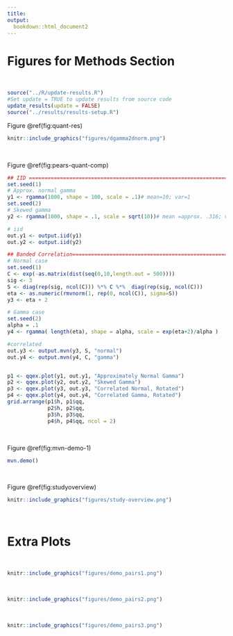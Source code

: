 ```yaml
---
title:  
output: 
  bookdown::html_document2
---
```


# Figures for Methods Section

<br>

```r
source("../R/update-results.R")
#Set update = TRUE to update results from source code
update_results(update = FALSE)
source("../results/results-setup.R")
```

Figure \@ref(fig:quant-res)
```r
knitr::include_graphics("figures/dgamma2dnorm.png")
```

<br>

Figure \@ref(fig:pears-quant-comp)
```r
## IID =======================================================================
set.seed(1)
# Approx. normal gamma
y1 <- rgamma(1000, shape = 100, scale = .1)# mean=10; var=1
set.seed(2)
# Skewed gamma
y2 <- rgamma(1000, shape = .1, scale = sqrt(10))# mean =approx. .316; var = 1

# iid
out.y1 <- output.iid(y1)
out.y2 <- output.iid(y2)

## Banded Correlation========================================================
# Normal case
set.seed(1)
C <- exp(-as.matrix(dist(seq(0,10,length.out = 500))))
sig <- 3
S <- diag(rep(sig, ncol(C))) %*% C %*%  diag(rep(sig, ncol(C)))
eta <- as.numeric(rmvnorm(1, rep(0, ncol(C)), sigma=S)) 
y3 <- eta + 2

# Gamma case
set.seed(2)
alpha = .1
y4 <- rgamma( length(eta), shape = alpha, scale = exp(eta+2)/alpha )

#correlated
out.y3 <- output.mvn(y3, S, "normal")
out.y4 <- output.mvn(y4, C, "gamma")


p1 <- qqex.plot(y1, out.y1, "Approximately Normal Gamma")
p2 <- qqex.plot(y2, out.y2, "Skewed Gamma")
p3 <- qqex.plot(y3, out.y3, "Correlated Normal, Rotated")
p4 <- qqex.plot(y4, out.y4, "Correlated Gamma, Rotated")
grid.arrange(p1$h, p1$qq, 
             p2$h, p2$qq,
             p3$h, p3$qq,
             p4$h, p4$qq, ncol = 2)


```

<br>

Figure \@ref(fig:mvn-demo-1)
```r
mvn.demo()
```

<br>

Figure \@ref(fig:studyoverview)
```r
knitr::include_graphics("figures/study-overview.png")
```

<br>

# Extra Plots 

<br>

```r

knitr::include_graphics("figures/demo_pairs1.png")
```

<br>

```r

knitr::include_graphics("figures/demo_pairs2.png")
```

<br>
  
```r
knitr::include_graphics("figures/demo_pairs3.png")
```
